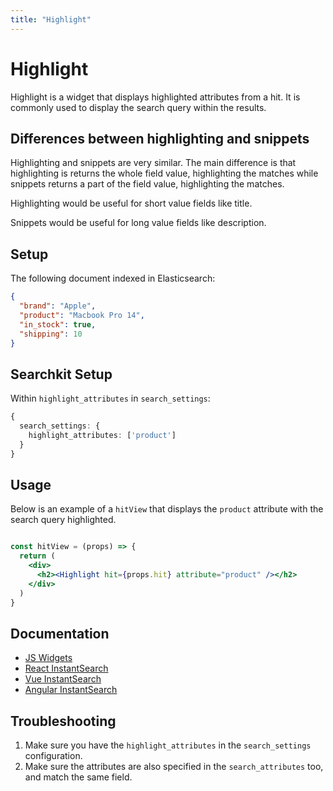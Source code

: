 ```yaml
---
title: "Highlight"
---
```


# Highlight

Highlight is a widget that displays highlighted attributes from a hit. It is commonly used to display the search query within the results.

## Differences between highlighting and snippets

Highlighting and snippets are very similar. The main difference is that highlighting is returns the whole field value, highlighting the matches while snippets returns a part of the field value, highlighting the matches.

Highlighting would be useful for short value fields like title.

Snippets would be useful for long value fields like description.

## Setup

The following document indexed in Elasticsearch:

```json
{
  "brand": "Apple",
  "product": "Macbook Pro 14",
  "in_stock": true,
  "shipping": 10 
}
```

## Searchkit Setup

Within `highlight_attributes` in `search_settings`:

```ts
{
  search_settings: {
    highlight_attributes: ['product']
  }
}
```

## Usage

Below is an example of a `hitView` that displays the `product` attribute with the search query highlighted.

```jsx

const hitView = (props) => {
  return (
    <div>
      <h2><Highlight hit={props.hit} attribute="product" /></h2>
    </div>
  )
}

```

## Documentation

- [JS Widgets](https://www.algolia.com/doc/api-reference/widgets/highlight/js/)
- [React InstantSearch](https://www.algolia.com/doc/api-reference/widgets/highlight/react/)
- [Vue InstantSearch](https://www.algolia.com/doc/api-reference/widgets/highlight/vue/)
- [Angular InstantSearch](https://www.algolia.com/doc/api-reference/widgets/highlight/angular/)

## Troubleshooting

1. Make sure you have the `highlight_attributes` in the `search_settings` configuration.
2. Make sure the attributes are also specified in the `search_attributes` too, and match the same field.